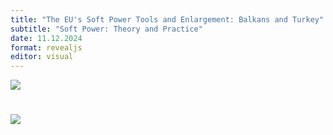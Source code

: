 ```yaml
---
title: "The EU's Soft Power Tools and Enlargement: Balkans and Turkey"
subtitle: "Soft Power: Theory and Practice"
date: 11.12.2024
format: revealjs
editor: visual
---
```


![](images/WhatsApp%20Image%202025-05-29%20at%204.37.06%20PM.jpeg)

# ![](images/week%202-01.png)
